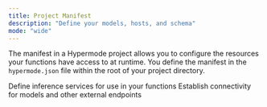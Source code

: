 ```yaml
---
title: Project Manifest
description: "Define your models, hosts, and schema"
mode: "wide"
---
```


The manifest in a Hypermode project allows you to configure the resources your functions have access to at runtime. You define the manifest in the `hypermode.json` file within the root of your project directory.

<CardGroup cols={2}>
  <Card title="Models" icon="message-plus" href="/define-models">
    Define inference services for use in your functions
  </Card>
  <Card title="Hosts" icon="server" href="/define-hosts">
    Establish connectivity for models and other external endpoints
  </Card>
</CardGroup>
